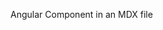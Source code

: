 
Angular Component in an MDX file

<CardComponent
  href="https://angular.io/"
  title="Angular"
  body="Built with Angular. ❤️"
/>
